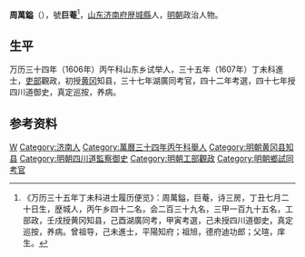 '''周萬鎰'''（{{bd|？||？||}}），號'''巨菴'''<ref>《万历三十五年丁未科进士履历便览》：周萬鎰，巨菴，诗三房，丁丑七月二十日生，歴城人，丙午乡四十二名，会二百三十九名，三甲一百九十五名，工部政，壬戌授黄冈知县，己酉湖廣同考，甲寅考選，己未授四川道御史，真定巡按，养病。曾祖导，己未進士，平陽知府；祖旭，德府迪功郎；父瑄，庠生。</ref>，[[山东|山东]][[济南府|济南府]][[歴城縣|歴城縣]]人，[[明朝|明朝]]政治人物。

== 生平 ==
万历三十四年（1606年）丙午科山东乡试举人，三十五年（1607年）丁未科進士，[[吏部|吏部]]觀政，初授[[黄冈|黄冈]]知县，三十七年湖廣同考官，四十二年考選，四十七年授四川道御史，真定巡按，养病。

==参考资料==
{{reflist}}

{{start box}}
{{s-off}}
{{s-before|[[茅瑞徵|茅瑞徵]]<br>}}
{{s-title|明朝黄冈县知县|1607年—1614年}}
{{s-after|[[晏春鳴|晏春鳴]]<br>}}
{{end box}}

{{萬曆三十五年丁未科殿試金榜}}

{{Authority control}}

{{DEFAULTSORT:}}
[[Category:周姓|W]]
[[Category:济南人|Category:济南人]]
[[Category:萬曆三十四年丙午科舉人|Category:萬曆三十四年丙午科舉人]]
[[Category:明朝黄冈县知县|Category:明朝黄冈县知县]]
[[Category:明朝四川道監察御史|Category:明朝四川道監察御史]]
[[Category:明朝工部觀政|Category:明朝工部觀政]]
[[Category:明朝鄉試同考官|Category:明朝鄉試同考官]]


{{明朝人物小作品}}